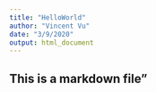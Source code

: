 ```yaml
---
title: "HelloWorld"
author: "Vincent Vu"
date: "3/9/2020"
output: html_document
---
```

## This is a markdown file"
